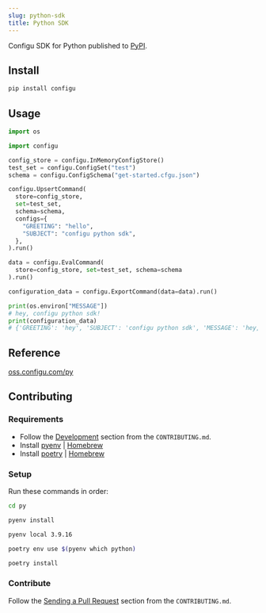 ```yaml
---
slug: python-sdk
title: Python SDK
---
```


Configu SDK for Python published to [PyPI](https://pypi.org/project/configu/).

## Install

```bash
pip install configu
```

## Usage

```py
import os

import configu

config_store = configu.InMemoryConfigStore()
test_set = configu.ConfigSet("test")
schema = configu.ConfigSchema("get-started.cfgu.json")

configu.UpsertCommand(
  store=config_store,
  set=test_set,
  schema=schema,
  configs={
    "GREETING": "hello",
    "SUBJECT": "configu python sdk",
  },
).run()

data = configu.EvalCommand(
  store=config_store, set=test_set, schema=schema
).run()

configuration_data = configu.ExportCommand(data=data).run()

print(os.environ["MESSAGE"])
# hey, configu python sdk!
print(configuration_data)
# {'GREETING': 'hey', 'SUBJECT': 'configu python sdk', 'MESSAGE': 'hey, configu python sdk!'}
```

## Reference

[oss.configu.com/py](https://oss.configu.com/py/configu.html)

## Contributing

### Requirements

- Follow the [Development](https://github.com/configu/configu/blob/main/CONTRIBUTING.md#development) section from the `CONTRIBUTING.md`.
- Install [pyenv](https://github.com/pyenv/pyenv) | [Homebrew](https://formulae.brew.sh/formula/pyenv)
- Install [poetry](https://python-poetry.org/) | [Homebrew](https://formulae.brew.sh/formula/poetry)

### Setup

Run these commands in order:

```bash
cd py
```

```bash
pyenv install
```

```bash
pyenv local 3.9.16
```

```bash
poetry env use $(pyenv which python)
```

```bash
poetry install
```

### Contribute

Follow the [Sending a Pull Request](https://github.com/configu/configu/blob/main/CONTRIBUTING.md#sending-a-pull-request) section from the `CONTRIBUTING.md`.